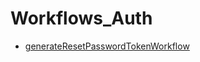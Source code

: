 
# Workflows\_Auth

- [generateResetPasswordTokenWorkflow](../../functions/core_flows.generateResetPasswordTokenWorkflow/page.mdx)
